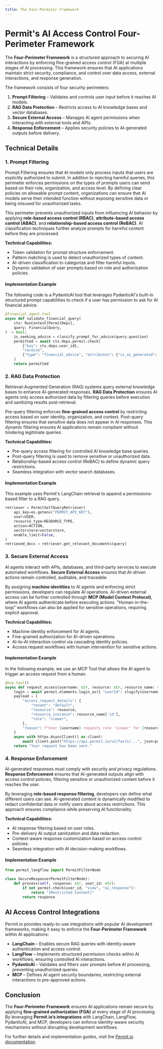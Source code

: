 ```yaml
---
title: The Four-Permiter Framework
---
```


# Permit's AI Access Control Four-Perimeter Framework

The **Four-Perimeter Framework** is a structured approach to securing AI interactions by enforcing fine-grained access control (FGA) at multiple stages of AI processing. This framework ensures that AI applications maintain strict security, compliance, and control over data access, external interactions, and response generation.

The framework consists of four security perimeters:

1. **Prompt Filtering** – Validates and controls user input before it reaches AI models.
2. **RAG Data Protection** – Restricts access to AI knowledge bases and vector databases.
3. **Secure External Access** – Manages AI agent permissions when interacting with external tools and APIs.
4. **Response Enforcement** – Applies security policies to AI-generated outputs before delivery.

## Technical Details

### 1. Prompt Filtering

Prompt Filtering ensures that AI models only process inputs that users are explicitly authorized to submit. In addition to rejecting harmful queries, this perimeter enforces permissions on the types of prompts users can send based on their role, organization, and access level. By defining clear policies on allowable prompt content, organizations can ensure that AI models serve their intended function without exposing sensitive data or being misused for unauthorized tasks.

This perimeter prevents unauthorized inputs from influencing AI behavior by applying **role-based access control (RBAC)**, **attribute-based access control (ABAC)**, and **relationship-based access control (ReBAC)**. AI classification techniques further analyze prompts for harmful content before they are processed.

**Technical Capabilities:**

- Token validation for prompt structure enforcement.
- Pattern matching is used to detect unauthorized types of content.
- AI-driven classification to categorize and filter harmful inputs.
- Dynamic validation of user prompts based on role and authorization policies.

#### Implementation Example

The following code is a PydanticAI tool that leverages PydanticAI's built-in structured prompt capabilities to check if a user has permission to ask for AI financial advice.

```python
@financial_agent.tool
async def validate_financial_query(
    ctx: RunContext[PermitDeps],
    query: FinancialQuery,
) -> bool:
    is_seeking_advice = classify_prompt_for_advice(query.question)
    permitted = await ctx.deps.permit.check(
        {"key": ctx.deps.user_id},
        "receive",
        {"type": "financial_advice", "attributes": {"is_ai_generated": is_seeking_advice}},
    )
    return permitted
```

### 2. RAG Data Protection

Retrieval-Augmented Generation (RAG) systems query external knowledge bases to enhance AI-generated responses. **RAG Data Protection** ensures AI agents only access authorized data by filtering queries before execution and sanitizing results post-retrieval.

Pre-query filtering enforces **fine-grained access control** by restricting access based on user identity, organization, and context. Post-query filtering ensures that sensitive data does not appear in AI responses. This dynamic filtering ensures AI applications remain compliant without hindering legitimate queries.

**Technical Capabilities:**

- Pre-query access filtering for controlled AI knowledge base queries.
- Post-query filtering is used to remove sensitive or unauthorized data.
- Relationship-based access control (ReBAC) to define dynamic query restrictions.
- Seamless integration with vector search databases.

#### Implementation Example

This example uses Permit's LangChain retrieval to append a permissions-based filter to a RAG query.

```python
retriever = PermitSelfQueryRetriever(
    api_key=os.getenv("PERMIT_API_KEY"),
    user=USER,
    resource_type=RESOURCE_TYPE,
    action=ACTION,
    vectorstore=vectorstore,
    enable_limit=False,
)
retrieved_docs = retriever.get_relevant_documents(query)
```

### 3. Secure External Access

AI agents interact with APIs, databases, and third-party services to execute automated workflows. **Secure External Access** ensures that AI-driven actions remain controlled, auditable, and traceable.

By assigning **machine identities** to AI agents and enforcing strict permissions, developers can regulate AI operations. AI-driven external access can be further controlled through **MCP (Model Context Protocol)**, where AI agents authenticate before executing actions. "Human-in-the-loop" workflows can also be applied for sensitive operations, requiring explicit approval.

**Technical Capabilities:**

- Machine identity enforcement for AI agents.
- Fine-grained authorization for AI-driven operations.
- AI-to-AI interaction control via cascading identity policies.
- Access request workflows with human intervention for sensitive actions.

#### Implementation Example

In the following example, we use an MCP Tool that allows the AI agent to trigger an access request from a human.

```python
@mcp.tool()
async def request_access(username: str, resource: str, resource_name: str) -> dict:
    login = await permit.elements.login_as({ "userId": slugify(username), "tenant": "default" })
    payload = {
        "access_request_details": {
            "tenant": "default",
            "resource": resource,
            "resource_instance": resource_name['id'],
            "role": "viewer",
        },
        "reason": f"User {username} requests role 'viewer' for {resource_name}"
    }
    async with httpx.AsyncClient() as client:
        await client.post("https://api.permit.io/v2/facts/...", json=payload)
    return "Your request has been sent."
```

### 4. Response Enforcement

AI-generated responses must comply with security and privacy regulations. **Response Enforcement** ensures that AI-generated outputs align with access control policies, filtering sensitive or unauthorized content before it reaches the user.

By leveraging **role-based response filtering**, developers can define what different users can see. AI-generated content is dynamically modified to redact confidential data or notify users about access restrictions. This approach ensures compliance while preserving AI functionality.

**Technical Capabilities:**

- AI response filtering based on user roles.
- Pre-delivery AI output sanitization and data redaction.
- Context-aware response customization based on access control policies.
- Seamless integration with AI decision-making workflows.

#### Implementation Example

```python
from permit_langflow import PermitFilterNode

class SecureResponse(PermitFilterNode):
    def process(self, response: str, user_id: str):
        if not permit.check(user_id, "view", "ai_response"):
            return "[Restricted Content]"
        return response
```

## AI Access Control Integrations

Permit.io provides ready-to-use integrations with popular AI development frameworks, making it easy to enforce the **Four-Perimeter Framework** within AI applications:

- **LangChain** – Enables secure RAG queries with identity-aware authentication and access control.
- **LangFlow** – Implements structured permission checks within AI workflows, ensuring controlled AI interactions.
- **PydanticAI** – Validates and filters user prompts before AI processing, preventing unauthorized queries.
- **MCP** – Defines AI agent security boundaries, restricting external interactions to pre-approved actions.

## Conclusion

The **Four-Perimeter Framework** ensures AI applications remain secure by applying **fine-grained authorization (FGA)** at every stage of AI processing. By leveraging **Permit.io’s integrations** with LangChain, LangFlow, PydanticAI, and MCP, developers can enforce identity-aware security mechanisms without disrupting development workflows.

For further details and implementation guides, visit the [Permit.io documentation](https://docs.permit.io).